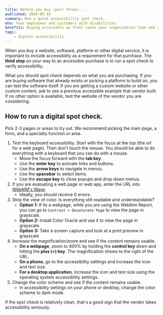 ```yaml
---
title: Before you buy (part three)...
published: 2024-05-15
summary: Run a quick accessibility spot check.
who: Your employees and customers with disabilities.
benefits: Buying accessible up front saves your organization time and money in the long run.
tags:
    - digital-accessibility
---
```



When you buy a website, software, platform or other digital service, it is important to include accessibility as a requirement for that purchase. The __third step__ on your way to an accessible purchase is to run a spot check to verify accessibility.

What you should spot check depends on what you are purchasing. If you are buying software that already exists or picking a platform to build on, you can test the software itself. If you are getting a custom website or other custom content, ask to see a previous accessible example that vendor built. If no other option is available, test the website of the vendor you are considering.

## How to run a digital spot check.

Pick 2-3 pages or areas to try out. We recommend picking the main page, a form, and a specialty function or area.

1. Test the keyboard accessibility. Start with the focus at the top (the url for a web page). Then don't touch the mouse. You should be able to do everything with a keyboard that you can do with a mouse. 
    - Move the focus forward with the __tab key__.
    - Use the __enter key__ to activate links and buttons.
    - Use the __arrow keys__ to navigate in menus.
    - Use the __spacebar__ to select items.
    - Use the __escape key__ to close popups and drop down menus.
2. If you are evaluating a web page or web app, enter the URL into [WebAIM's Wave](https://wave.webaim.org/aim/).
    - Ideally, you should receive 0 errors.
3. Strip the view of color. Is everything still readable and understandable? 
    - __Option 1:__ If its a webpage, while you are using the WebAim Report, you can go to `Contrast > Desaturate Page` to view the page in grayscale.
    - __Option 2:__ Install Color Oracle and use it to view the page in grayscale.
    - __Option 3:__ Take a screen capture and look at a print preview in grayscale
4. Increase the magnification/zoom and see if the content remains usable.
    - __On a webpage__, zoom to 400% by holding the __control key__ down and hitting the __plus (+) key__. The magnification shows to the right of the URL.
    - __On a phone__, go to the accessibility settings and increase the icon and text size. 
    - __For a desktop application__, increase the icon and text size using the operating system accessibility settings.
5. Change the color scheme and see if the content remains usable.
    - In accessibility settings on your phone or desktop, change the color scheme to dark mode.

If the spot check is relatively clean, that's a good sign that the vendor takes accessibility seriously.

